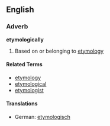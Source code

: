 ==English==
===Adverb===
'''etymologically'''
# Based on or belonging to [[etymology]]

====Related Terms====
* [[etymology]]
* [[etymological]]
* [[etymologist]]

====Translations====
* German: [[etymologisch]]